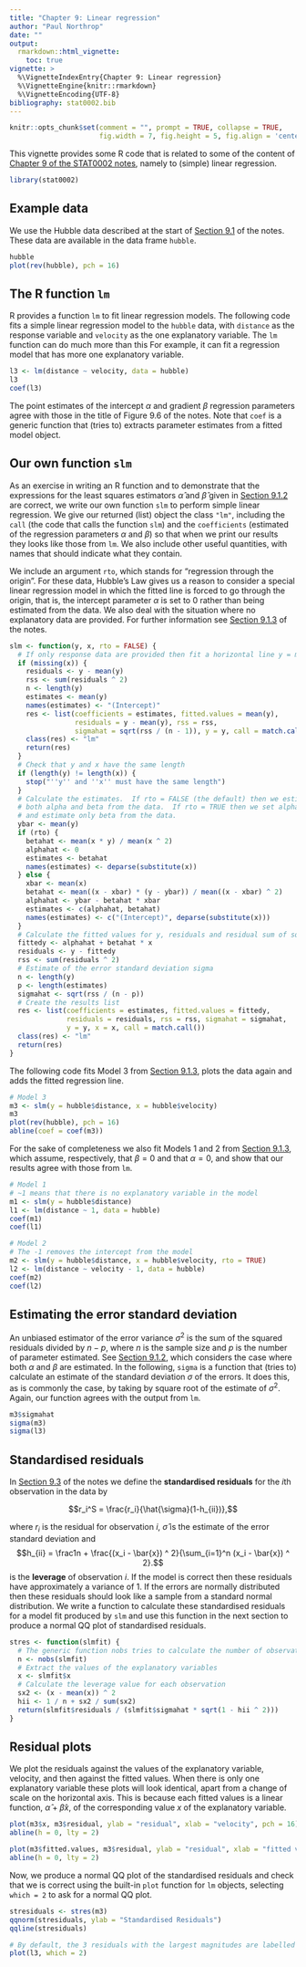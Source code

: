 ```yaml
---
title: "Chapter 9: Linear regression"
author: "Paul Northrop"
date: ""
output: 
  rmarkdown::html_vignette:
    toc: true
vignette: >
  %\VignetteIndexEntry{Chapter 9: Linear regression}
  %\VignetteEngine{knitr::rmarkdown}
  %\VignetteEncoding{UTF-8}
bibliography: stat0002.bib
---
```


```r
knitr::opts_chunk$set(comment = "", prompt = TRUE, collapse = TRUE,
                      fig.width = 7, fig.height = 5, fig.align = 'center')
```

This vignette provides some R code that is related to some of the content of [Chapter 9 of the STAT0002 notes](https://paulnorthrop.github.io/stat0002book/linreg.html#linreg), namely to (simple) linear regression.  

```r
library(stat0002)
```

## Example data

We use the Hubble data described at the start of [Section 9.1](https://paulnorthrop.github.io/stat0002book/linreg.html#simple-linear-regression) of the notes. These data are available in the data frame `hubble`.

```r
hubble
plot(rev(hubble), pch = 16)
```

## The R function `lm`

R provides a function `lm` to fit linear regression models.  The following code fits a simple linear regression model to the `hubble` data, with `distance` as the response variable and `velocity` as the one explanatory variable.  The `lm` function can do much more than this  For example, it can fit a regression model that has more one explanatory variable.

```r
l3 <- lm(distance ~ velocity, data = hubble)
l3 
coef(l3)
```

The point estimates of the intercept $\alpha$ and gradient $\beta$ regression parameters agree with those in the title of Figure 9.6 of the notes. Note that `coef` is a generic function that (tries to) extracts parameter estimates from a fitted model object.


## Our own function `slm`

As an exercise in writing an R function and to demonstrate that the expressions for the least squares estimators $\hat{\alpha}$ and $\hat{\beta}$ given in [Section 9.1.2](https://paulnorthrop.github.io/stat0002book/linreg.html#least-squares-estimation-of-alpha-and-beta) are correct, we write our own function `slm` to perform simple linear regression. We give our returned (list) object the class `"lm"`, including the `call` (the code that calls the function `slm`) and the `coefficients` (estimated of the regression parameters $\alpha$ and $\beta$) so that when we print our results they looks like those from `lm`. We also include other useful quantities, with names that should indicate what they contain.

We include an argument `rto`, which stands for "regression through the origin". For these data, Hubble's Law gives us a reason to consider a special linear regression model in which the fitted line is forced to go through the origin, that is, the intercept parameter $\alpha$ is set to $0$ rather than being estimated from the data. We also deal with the situation where no explanatory data are provided. For further information see [Section 9.1.3](https://paulnorthrop.github.io/stat0002book/linreg.html#least-squares-fitting-to-hubbles-data) of the notes.

```r
slm <- function(y, x, rto = FALSE) {
  # If only response data are provided then fit a horizontal line y = mean(y)
  if (missing(x)) {
    residuals <- y - mean(y)
    rss <- sum(residuals ^ 2)
    n <- length(y)
    estimates <- mean(y)
    names(estimates) <- "(Intercept)"
    res <- list(coefficients = estimates, fitted.values = mean(y),
                residuals = y - mean(y), rss = rss, 
                sigmahat = sqrt(rss / (n - 1)), y = y, call = match.call())
    class(res) <- "lm"
    return(res)
  }
  # Check that y and x have the same length  
  if (length(y) != length(x)) {
    stop("''y'' and ''x'' must have the same length")
  }
  # Calculate the estimates.  If rto = FALSE (the default) then we estimate 
  # both alpha and beta from the data.  If rto = TRUE then we set alpha = 0
  # and estimate only beta from the data.
  ybar <- mean(y)
  if (rto) {
    betahat <- mean(x * y) / mean(x ^ 2)
    alphahat <- 0
    estimates <- betahat
    names(estimates) <- deparse(substitute(x))
  } else {
    xbar <- mean(x)
    betahat <- mean((x - xbar) * (y - ybar)) / mean((x - xbar) ^ 2)
    alphahat <- ybar - betahat * xbar
    estimates <- c(alphahat, betahat)
    names(estimates) <- c("(Intercept)", deparse(substitute(x)))
  }
  # Calculate the fitted values for y, residuals and residual sum of squares
  fittedy <- alphahat + betahat * x
  residuals <- y - fittedy
  rss <- sum(residuals ^ 2)
  # Estimate of the error standard deviation sigma
  n <- length(y)
  p <- length(estimates)
  sigmahat <- sqrt(rss / (n - p))
  # Create the results list 
  res <- list(coefficients = estimates, fitted.values = fittedy, 
              residuals = residuals, rss = rss, sigmahat = sigmahat,
              y = y, x = x, call = match.call())  
  class(res) <- "lm"
  return(res)
}
```

The following code fits Model 3 from [Section 9.1.3](https://paulnorthrop.github.io/stat0002book/linreg.html#least-squares-fitting-to-hubbles-data), plots the data again and adds the fitted regression line.

```r
# Model 3
m3 <- slm(y = hubble$distance, x = hubble$velocity)
m3
plot(rev(hubble), pch = 16)
abline(coef = coef(m3))
```

For the sake of completeness we also fit Models 1 and 2 from [Section 9.1.3](https://paulnorthrop.github.io/stat0002book/linreg.html#least-squares-fitting-to-hubbles-data), which assume, respectively, that $\beta=0$ and that $\alpha = 0$, and show that our results agree with those from `lm`. 

```r
# Model 1
# ~1 means that there is no explanatory variable in the model
m1 <- slm(y = hubble$distance)
l1 <- lm(distance ~ 1, data = hubble)
coef(m1)
coef(l1)

# Model 2
# The -1 removes the intercept from the model
m2 <- slm(y = hubble$distance, x = hubble$velocity, rto = TRUE)
l2 <- lm(distance ~ velocity - 1, data = hubble)
coef(m2)
coef(l2)
```

## Estimating the error standard deviation

An unbiased estimator of the error variance $\sigma^2$ is the sum of the squared residuals divided by $n - p$, where $n$ is the sample size and $p$ is the number of parameter estimated. See [Section 9.1.2](https://paulnorthrop.github.io/stat0002book/linreg.html#least-squares-estimation-of-alpha-and-beta), which considers the case where both $\alpha$ and $\beta$ are estimated. In the following, `sigma` is a function that (tries to) calculate an estimate of the standard deviation $\sigma$ of the errors. It does this, as is commonly the case, by taking by square root of the estimate of $\sigma^2$.  Again, our function agrees with the output from `lm`.

```r
m3$sigmahat
sigma(m3)
sigma(l3)
```

## Standardised residuals

In [Section 9.3](https://paulnorthrop.github.io/stat0002book/linreg.html#model-checking) of the notes we define the **standardised residuals** for the $i$th observation in the data by

$$r_i^S = \frac{r_i}{\hat{\sigma}(1-h_{ii})},$$

where $r_i$ is the residual for observation $i$, $\hat{\sigma}$ is the estimate of the error standard deviation and 
$$h_{ii} = \frac1n + \frac{(x_i - \bar{x}) ^ 2}{\sum_{i=1}^n (x_i - \bar{x}) ^ 2}.$$
is the **leverage** of observation $i$.  If the model is correct then these residuals have approximately a variance of 1. If the errors are normally distributed then these residuals should look like a sample from a standard normal distribution. We write a function to calculate these standardised residuals for a model fit produced by `slm` and use this function in the next section to produce a normal QQ plot of standardised residuals.

```r
stres <- function(slmfit) {
  # The generic function nobs tries to calculate the number of observations
  n <- nobs(slmfit)
  # Extract the values of the explanatory variables
  x <- slmfit$x
  # Calculate the leverage value for each observation
  sx2 <- (x - mean(x)) ^ 2
  hii <- 1 / n + sx2 / sum(sx2)
  return(slmfit$residuals / (slmfit$sigmahat * sqrt(1 - hii ^ 2)))
}
```

## Residual plots

We plot the residuals against the values of the explanatory variable, velocity, and then against the fitted values.  When there is only one explanatory variable these plots will look identical, apart from a change of scale on the horizontal axis.  This is because each fitted values is a linear function, $\hat{\alpha} + \hat{\beta} x$, of the corresponding value $x$ of the explanatory variable. 

```r
plot(m3$x, m3$residual, ylab = "residual", xlab = "velocity", pch = 16)
abline(h = 0, lty = 2)
```

```r
plot(m3$fitted.values, m3$residual, ylab = "residual", xlab = "fitted values", pch = 16)
abline(h = 0, lty = 2)
```

Now, we produce a normal QQ plot of the standardised residuals and check that we is correct using the built-in `plot` function for `lm` objects, selecting `which = 2` to ask for a normal QQ plot.

```r
stresiduals <- stres(m3)
qqnorm(stresiduals, ylab = "Standardised Residuals")
qqline(stresiduals)
```

```r
# By default, the 3 residuals with the largest magnitudes are labelled by their observation number
plot(l3, which = 2)
```

<script type="text/x-mathjax-config">
   MathJax.Hub.Config({  "HTML-CSS": { minScaleAdjust: 125, availableFonts: [] }  });
</script>
